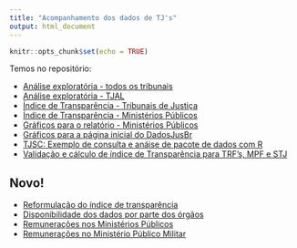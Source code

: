 ```yaml
---
title: "Acompanhamento dos dados de TJ's"
output: html_document
---
```


```r
knitr::opts_chunk$set(echo = TRUE)
```

Temos no repositório:

- [Análise exploratória - todos os tribunais](https://dadosjusbr.github.io/acompanhamento-dados/eda-itens-tjs.html)
- [Análise exploratória - TJAL](https://dadosjusbr.github.io/acompanhamento-dados/eda-tjal.html)
- [Índice de Transparência - Tribunais de Justiça](https://dadosjusbr.github.io/acompanhamento-dados/indice-transparencia-tj.html)
- [Índice de Transparência - Ministérios Públicos](https://dadosjusbr.github.io/acompanhamento-dados/indice-transparencia-mp.html)
- [Gráficos para o relatório - Ministérios Públicos](https://dadosjusbr.github.io/acompanhamento-dados/graficos-relatorios-mp.html)
- [Gráficos para a página inicial do DadosJusBr](https://dadosjusbr.github.io/acompanhamento-dados/indice-de-transparencia-plots-front.html)
- [TJSC: Exemplo de consulta e anáise de pacote de dados com R](https://dadosjusbr.github.io/acompanhamento-dados/tjsc-2021.html)
- [Validação e cálculo de índice de Transparência para TRF's, MPF e STJ](https://dadosjusbr.github.io/acompanhamento-dados/indice-de-transparencia-orgaos-federais.html)

## Novo!

- [Reformulação do índice de transparência](https://dadosjusbr.github.io/acompanhamento-dados/indice-transparencia.html)
- [Disponibilidade dos dados por parte dos órgãos](https://dadosjusbr.github.io/acompanhamento-dados/disponibilidade-de-dados.html)
- [Remunerações nos Ministérios Públicos](https://dadosjusbr.github.io/acompanhamento-dados/top-50-remuneracoes-nos-mps.html)
- [Remunerações no Ministério Público Militar](https://dadosjusbr.github.io/acompanhamento-dados/top-50-remuneracoes-nos-mpm.html)